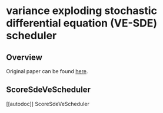 <!--Copyright 2023 The HuggingFace Team. All rights reserved.

Licensed under the Apache License, Version 2.0 (the "License"); you may not use this file except in compliance with
the License. You may obtain a copy of the License at

http://www.apache.org/licenses/LICENSE-2.0

Unless required by applicable law or agreed to in writing, software distributed under the License is distributed on
an "AS IS" BASIS, WITHOUT WARRANTIES OR CONDITIONS OF ANY KIND, either express or implied. See the License for the
specific language governing permissions and limitations under the License.
-->

# variance exploding stochastic differential equation (VE-SDE) scheduler

## Overview

Original paper can be found [here](https://arxiv.org/abs/2011.13456).

## ScoreSdeVeScheduler
[[autodoc]] ScoreSdeVeScheduler